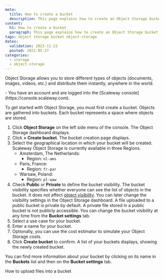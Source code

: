 ```yaml
---
meta:
  title: How to create a bucket
  description: This page explains how to create an Object Storage bucket.
content:
  h1: How to create a bucket
  paragraph: This page explains how to create an Object Storage bucket.
tags: object storage bucket object-storage
dates:
  validation: 2023-11-23
  posted: 2021-05-27
categories:
  - storage
  - object-storage
---
```


Object Storage allows you to store different types of objects (documents, images, videos, etc.) and distribute them instantly, anywhere in the world.

<Macro id="iam-requirements" />

<Message type="requirement">
  - You have an account and are logged into the [Scaleway console](https://console.scaleway.com).
</Message>


To get started with Object Storage, you must first create a bucket. Objects are gathered into buckets. Each bucket represents a space where objects are stored.

1. Click **Object Storage** on the left side menu of the console. The Object Storage dashboard displays.
2. Click **+ Create bucket**. The bucket creation page displays.
3. Select the geographical location in which your bucket will be created. Scaleway Object Storage is currently available in three Regions.
    - Amsterdam, The Netherlands:
      - Region: `nl-ams`
    - Paris, France:
      - Region: `fr-par`
    - Warsaw, Poland:
      - Region: `pl-waw`
4. Check **Public** or **Private** to define the bucket visibility. The bucket visibility specifies whether everyone can see the list of objects in the bucket. It does not affect [object visibility](/storage/object/concepts/#visibility). You can later change the visibility settings in the Object Storage dashboard.
    <Message type="note">
      A file uploaded to a public bucket is private by default.
      A private file stored in a public bucket is not publicly accessible.
      You can change the bucket visibility at any time from the **Bucket settings** tab.
    </Message>
5. Select a use case for your bucket.
6. Enter a name for your bucket. 
7. Optionally, you can use the cost estimator to simulate your Object Storage costs.
8. Click **Create bucket** to confirm. A list of your buckets displays, showing the newly created bucket.

You can find more information about your bucket by clicking on its name in the **Buckets** list and then on the **Bucket settings** tab.


<Navigation title="See also">
  <NextButton to="/storage/object/how-to/upload-files-into-a-bucket/">How to upload files into a bucket</NextButton>
</Navigation>

